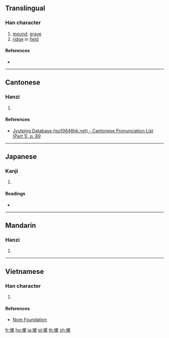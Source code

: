 {{also|垅}}
==Translingual==

===Han character===
{{Han char|rn=32|rad=土|as=16|sn=19|four=|canj=GYBP|ids=⿰土龍}}

# [[mound]], [[grave]]
# [[ridge]] in [[field]]

====References====
* {{Han ref|kx=0242.060|dkj=05592|dj=0482.020|hdz=10500.030|uh=58E0|ud=22752}}

----

==Cantonese==

===Hanzi===
{{yue-hanzi|jyut=[[lung5]]|y=lung5}}

# {{defn|lang=yue|sort=土16}}

====References====
* [http://www.iso10646hk.net/jp/document/download.jsp Jyutping Database (iso10646hk.net) - Cantonese Pronunciation List (Part 1), p. 89]

----

==Japanese==

===Kanji===
{{ja-kanji|grade=|rs=土16}}

# {{defn|lang=ja|sort=土16}}

====Readings====
* {{ja-readings|on=[[ろう]] (rō)|kun=}}

----

==Mandarin==

===Hanzi===
{{cmn-hanzi|sim=垅|pin=[[lǒng]] ([[long3]])|wg=lung<sup>3</sup>}}

# {{defn|lang=cmn|sort=土16}}

----

==Vietnamese==

===Han character===
{{vi-hantu|[[lũng]]|rs=土16}}

# {{defn|lang=vi|sort=土16}}

====References====
* [http://nomfoundation.org/common/nom_details.php?codepoint=58e0 Nom Foundation]

[[fr:壠]]
[[hu:壠]]
[[ja:壠]]
[[pl:壠]]
[[th:壠]]
[[zh:壠]]